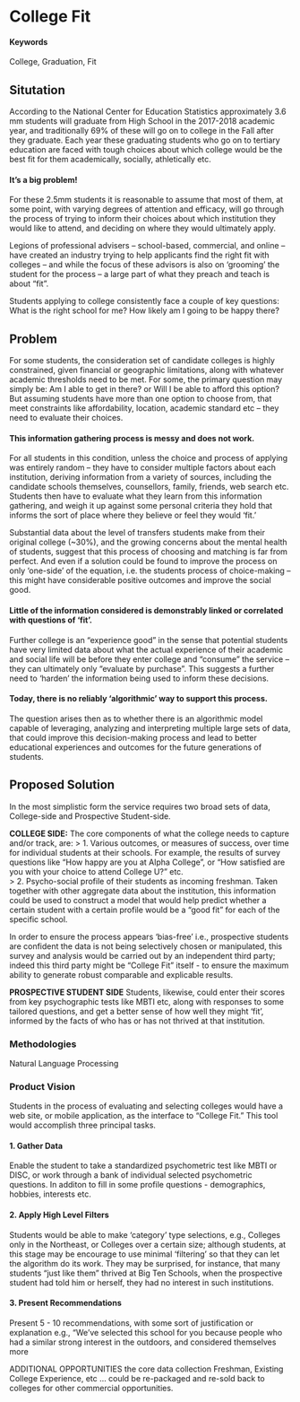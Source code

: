 # College Fit {#slug-one}

#### Keywords

College, Graduation, Fit

## Situtation

According to the National Center for Education Statistics approximately 3.6 mm students will graduate from High School in the 2017-2018 academic year, and traditionally 69% of these will go on to college in the Fall after they graduate. Each year these graduating students who go on to tertiary education are faced with tough choices about which college would be the best fit for them academically, socially, athletically etc.

#### It’s a big problem!

For these 2.5mm students it is reasonable to assume that most of them, at some point, with varying degrees of attention and efficacy, will go through the process of trying to inform their choices about which institution they would like to attend, and deciding on where they would ultimately apply.

Legions of professional advisers – school-based, commercial, and online – have created an industry trying to help applicants find the right fit with colleges – and while the focus of these advisors is also on ‘grooming’ the student for the process – a large part of what they preach and teach is about “fit”.

Students applying to college consistently face a couple of key questions: What is the right school for me?  How likely am I going to be happy there? 

## Problem

For some students, the consideration set of candidate colleges is highly constrained, given financial or geographic limitations, along with whatever academic thresholds need to be met.  For some, the primary question may simply be: Am I able to get in there? or Will I be able to afford this option?  But assuming students have more than one option to choose from, that meet constraints like affordability, location, academic standard etc – they need to evaluate their choices. 

#### This information gathering process is messy and does not work.

For all students in this condition, unless the choice and process of applying was entirely random – they have to consider multiple factors about each institution, deriving information from a variety of sources, including the candidate schools themselves, counsellors, family, friends, web search etc.   Students then have to evaluate what they learn from this information gathering, and weigh it up against some personal criteria they hold that informs the sort of place where they believe or feel they would ‘fit.’   

Substantial data about the level of transfers students make from their original college (~30%), and the growing concerns about the mental health of students, suggest that this process of choosing and matching is far from perfect.  And even if a solution could be found to improve the process on only ‘one-side’ of the equation, i.e. the students process of choice-making – this might have considerable positive outcomes and improve the social good.

#### Little of the information considered is demonstrably linked or correlated with questions of ‘fit’.

Further college is an “experience good” in the sense that potential students have very limited data about what the actual experience of their academic and social life will be before they enter college and "consume" the service -- they can ultimately only “evaluate by purchase”.   This suggests a further need to ‘harden’ the information being used to inform these decisions.

#### Today, there is no reliably ‘algorithmic’ way to support this process. 

The question arises then as to whether there is an algorithmic model capable of leveraging, analyzing and interpreting multiple large sets of data, that could improve this decision-making process and lead to better educational experiences and outcomes for the future generations of students.

## Proposed Solution

In the most simplistic form the service requires two broad sets of data, College-side and Prospective Student-side.  

**COLLEGE SIDE:** The core components of what the college needs to capture and/or track, are: 
> 1. Various outcomes, or measures of success, over time for individual students at their schools.  For example, the results of survey questions like "How happy are you at Alpha College", or "How satisfied are you with your choice to attend College U?" etc.  
> 2. Psycho-social profile of their students as incoming freshman.  Taken together with other aggregate data about the institution, this information could be used to construct a model that would help predict whether a certain student with a certain profile would be a “good fit” for each of the specific school.

In order to ensure the process appears 'bias-free' i.e., prospective students are confident the data is not being selectively chosen or manipulated, this survey and analysis would be carried out by an independent third party; indeed this third party might be "College Fit" itself - to ensure the maximum ability to generate robust comparable and explicable results.

**PROSPECTIVE STUDENT SIDE**
Students, likewise, could enter their scores from key psychographic tests like MBTI etc, along with responses to some tailored questions, and get a better sense of how well they might ‘fit’, informed by the facts of who has or has not thrived at that institution.

### Methodologies
Natural Language Processing

### Product Vision
Students in the process of evaluating and selecting colleges would have a web site, or mobile application, as the interface to "College Fit."  This tool would accomplish three principal tasks.

#### 1. Gather Data 
Enable the student to take a standardized psychometric test like MBTI or DISC, or work through a bank of individual selected psychometric questions.  In additon to fill in some profile questions - demographics, hobbies, interests etc.

#### 2. Apply High Level Filters
Students would be able to make 'category' type selections, e.g., Colleges only in the Northeast, or Colleges over a certain size; although students, at this stage may be encourage to use minimal 'filtering' so that they can let the algorithm do its work.  They may be surprised, for instance, that many students "just like them" thrived at Big Ten Schools, when the prospective student had told him or herself, they had no interest in such institutions.

#### 3. Present Recommendations
Present 5 - 10 recommendations, with some sort of justification or explanation e.g., "We've selected this school for you because people who had a similar strong interest in the outdoors, and considered themselves more 


ADDITIONAL OPPORTUNITIES
the core data collection Freshman, Existing College Experience, etc ... could be re-packaged and re-sold back to colleges for other commercial opportunities.
